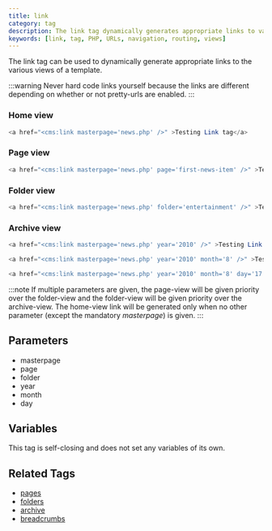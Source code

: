 ```yaml
---
title: link
category: tag
description: The link tag dynamically generates appropriate links to various template views, handling both pretty URLs and standard URLs automatically.
keywords: [link, tag, PHP, URLs, navigation, routing, views]
---
```


The link tag can be used to dynamically generate appropriate links to the various views of a template.

:::warning
Never hard code links yourself because the links are different depending on whether or not pretty-urls are enabled.
:::

### Home view

```php
<a href="<cms:link masterpage='news.php' />" >Testing Link tag</a>
```

### Page view

```php
<a href="<cms:link masterpage='news.php' page='first-news-item' />" >Testing Link tag</a>
```

### Folder view

```php
<a href="<cms:link masterpage='news.php' folder='entertainment' />" >Testing Link tag</a>
```

### Archive view

```php
<a href="<cms:link masterpage='news.php' year='2010' />" >Testing Link tag</a>

<a href="<cms:link masterpage='news.php' year='2010' month='8' />" >Testing Link tag</a>

<a href="<cms:link masterpage='news.php' year='2010' month='8' day='17' />" >Testing Link tag</a>
```

:::note
If multiple parameters are given, the page-view will be given priority over the folder-view and the folder-view will be given priority over the archive-view. The home-view link will be generated only when no other parameter (except the mandatory _masterpage_) is given.
:::

## Parameters

*   masterpage
*   page
*   folder
*   year
*   month
*   day

## Variables

This tag is self-closing and does not set any variables of its own.

## Related Tags

*   [pages](../pages.html)
*   [folders](../folders.html)
*   [archive](../archive.html)
*   [breadcrumbs](../breadcrumbs.html)